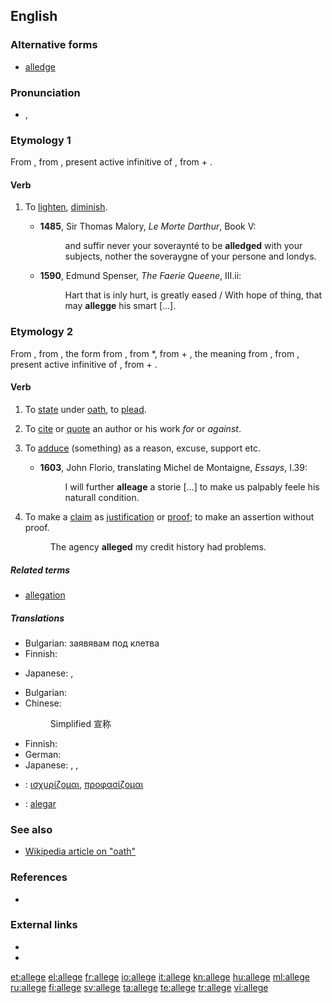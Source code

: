 ==English==

===Alternative forms===
* [[alledge]]

===Pronunciation===
* {{IPA|/əˈlɛdʒ/}}, {{SAMPA|/@.lEdZ/}}
*: {{rhymes|ɛdʒ}}

===Etymology 1===
From {{etyl|fro}} {{term|aleger}}, from {{etyl|la}} {{term|alleviare|alleviāre|lang=la}}, present active infinitive of {{term|allevio|alleviō|lighten|lang=la}}, from {{term|ad|lang=la}} + {{term|levis||light|lang=la}}.

====Verb====
{{en-verb|alleg|ing}}

# {{obsolete}} To [[lighten]], [[diminish]].
#* '''1485''', Sir Thomas Malory, ''Le Morte Darthur'', Book V:
#*: and suffir never your soveraynté to be '''alledged''' with your subjects, nother the soveraygne of your persone and londys.
#*'''1590''', Edmund Spenser, ''The Faerie Queene'', III.ii:
#*:Hart that is inly hurt, is greatly eased / With hope of thing, that may '''allegge''' his smart [...].

===Etymology 2===
From {{etyl|enm}} {{term|aleggen|lang=enm}}, from {{etyl|xno}} {{term|aleger|lang=xno}}, the form from {{etyl|fro}} {{term|esligier|lang=fro}}, from {{etyl|ML.}} *{{term||exlītigāre|to clear at law}}, from {{etyl|la}} {{term|ex||out}} + {{term|litigo|lītigō|sue at law|lang=la}}, the meaning from {{etyl|fro}} {{term|alleguer|lang=fro}}, from {{etyl|la}} {{term|allegare|allēgāre|lang=la}}, present active infinitive of {{term|allego|allēgō|send, depute; relate, mention, adduce|lang=la}}, from {{term|ad||to|lang=la}} + {{term|lego|lēgō|send|lang=la}}.

====Verb====
{{en-verb|alleg|ing}}

# {{obsolete|transitive}} To [[state]] under [[oath]], to [[plead]].
# {{archaic}} To [[cite]] or [[quote]] an author or his work ''for'' or ''against''.
# {{transitive}} To [[adduce]] (something) as a reason, excuse, support etc.
#*'''1603''', John Florio, translating Michel de Montaigne, ''Essays'', I.39:
#*:I will further '''alleage''' a storie [...] to make us palpably feele his naturall condition.
# {{transitive}} To make a [[claim]] as [[justification]] or [[proof]]; to make an assertion without proof.
#: The agency '''alleged''' my credit history had problems.

=====Related terms=====
* [[allegation]]

=====Translations=====
{{trans-top|to state under oath}}
* Bulgarian: заявявам под клетва
* Finnish: {{t+|fi|vannoa}}
{{trans-mid}}
* Japanese: {{t|ja|確言する|tr=kakugensuru}},  {{t-|ja|言い切る|tr=iikiru}}
{{trans-bottom}}

{{trans-top|assert without proof}}
* Bulgarian: {{t|bg|твърдя}}
* Chinese:
*: Simplified 宣称
{{trans-mid}}
* Finnish: {{t+|fi|väittää}}
* German: {{t+|de|behaupten}}
* Japanese: {{t|ja|主張する|tr=syuchousuru}}, {{t|ja|喧伝する|tr=kendensuru}},  {{t|ja|言い張る|tr=iiharu}}
{{trans-bottom}}

{{checktrans-top}}
* {{ttbc|el}}: [[ισχυρίζομαι]], [[προφασίζομαι]]
{{trans-mid}}
* {{ttbc|pt}}: [[alegar]]
{{trans-bottom}}

===See also===
* [[:w:oath|Wikipedia article on "oath"]]

===References===
* {{R:OED2}}

===External links===
* {{R:Webster 1913}}
* {{R:Century 1911}}

[[et:allege]]
[[el:allege]]
[[fr:allege]]
[[io:allege]]
[[it:allege]]
[[kn:allege]]
[[hu:allege]]
[[ml:allege]]
[[ru:allege]]
[[fi:allege]]
[[sv:allege]]
[[ta:allege]]
[[te:allege]]
[[tr:allege]]
[[vi:allege]]